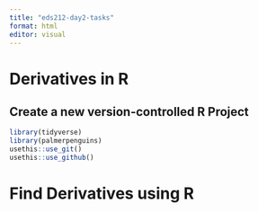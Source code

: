```yaml
---
title: "eds212-day2-tasks"
format: html
editor: visual
---
```


# Derivatives in R

## Create a new version-controlled R Project

```r
library(tidyverse)
library(palmerpenguins)
usethis::use_git()
usethis::use_github()
```

# Find Derivatives using R 

```r

```
